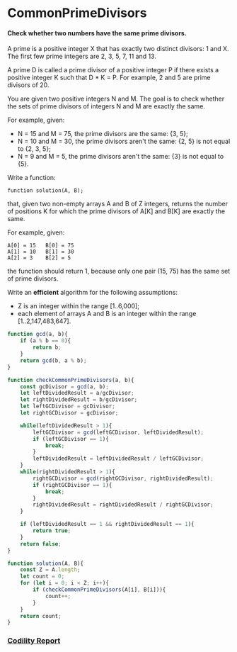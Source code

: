 # CommonPrimeDivisors
#### Check whether two numbers have the same prime divisors.

A prime is a positive integer X that has exactly two distinct divisors: 1 and X. The first few prime integers are 2, 3, 5, 7, 11 and 13.

A prime D is called a prime divisor of a positive integer P if there exists a positive integer K such that D * K = P. For example, 2 and 5 are prime divisors of 20.

You are given two positive integers N and M. The goal is to check whether the sets of prime divisors of integers N and M are exactly the same.

For example, given:

- N = 15 and M = 75, the prime divisors are the same: {3, 5};
- N = 10 and M = 30, the prime divisors aren't the same: {2, 5} is not equal to {2, 3, 5};
- N = 9 and M = 5, the prime divisors aren't the same: {3} is not equal to {5}.

Write a function:

    function solution(A, B);

that, given two non-empty arrays A and B of Z integers, returns the number of positions K for which the prime divisors of A[K] and B[K] are exactly the same.

For example, given:

    A[0] = 15   B[0] = 75
    A[1] = 10   B[1] = 30
    A[2] = 3    B[2] = 5
the function should return 1, because only one pair (15, 75) has the same set of prime divisors.

Write an **efficient** algorithm for the following assumptions:

- Z is an integer within the range [1..6,000];
- each element of arrays A and B is an integer within the range [1..2,147,483,647].

```javascript
function gcd(a, b){
    if (a % b == 0){
        return b;
    }
    return gcd(b, a % b);
}

function checkCommonPrimeDivisors(a, b){
    const gcDivisor = gcd(a, b);
    let leftDividedResult = a/gcDivisor;
    let rightDividedResult = b/gcDivisor;
    let leftGCDivisor = gcDivisor;
    let rightGCDivisor = gcDivisor;

    while(leftDividedResult > 1){
        leftGCDivisor = gcd(leftGCDivisor, leftDividedResult);
        if (leftGCDivisor == 1){
            break;
        }
        leftDividedResult = leftDividedResult / leftGCDivisor;
    }
    while(rightDividedResult > 1){
        rightGCDivisor = gcd(rightGCDivisor, rightDividedResult);
        if (rightGCDivisor == 1){
            break;
        }
        rightDividedResult = rightDividedResult / rightGCDivisor;
    }

    if (leftDividedResult == 1 && rightDividedResult == 1){
        return true;
    }
    return false;
}    

function solution(A, B){
    const Z = A.length;
    let count = 0;
    for (let i = 0; i < Z; i++){
        if (checkCommonPrimeDivisors(A[i], B[i])){
            count++;
        }
    }
    return count;
}
```

### [Codility Report](https://app.codility.com/demo/results/trainingPF95ER-GQW/)
